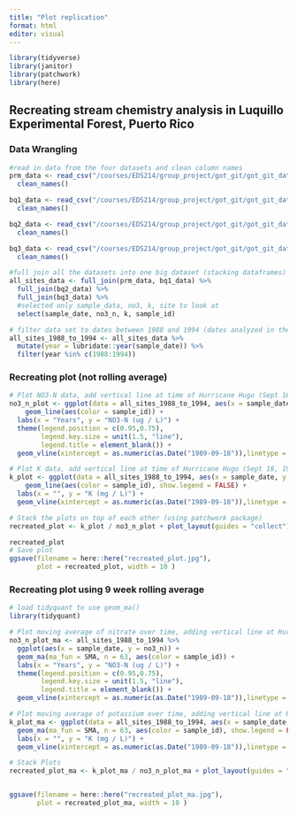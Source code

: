```yaml
---
title: "Plot replication"
format: html
editor: visual
---
```


```r
library(tidyverse)
library(janitor)
library(patchwork)
library(here)
```

## Recreating stream chemistry analysis in **Luquillo Experimental Forest, Puerto Rico**

### Data Wrangling

```r
#read in data from the four datasets and clean column names
prm_data <- read_csv("/courses/EDS214/group_project/got_git/got_git_data/RioMameyesPuenteRoto.csv") %>% 
  clean_names()

bq1_data <- read_csv("/courses/EDS214/group_project/got_git/got_git_data/QuebradaCuenca1-Bisley.csv") %>% 
  clean_names()

bq2_data <- read_csv("/courses/EDS214/group_project/got_git/got_git_data/QuebradaCuenca2-Bisley.csv") %>% 
  clean_names()

bq3_data <- read_csv("/courses/EDS214/group_project/got_git/got_git_data/QuebradaCuenca3-Bisley.csv") %>% 
  clean_names()

```

```r
#full join all the datasets into one big dataset (stacking dataframes)
all_sites_data <- full_join(prm_data, bq1_data) %>% 
  full_join(bq2_data) %>% 
  full_join(bq3_data) %>% 
  #selected only sample_data, no3, k, site to look at
  select(sample_date, no3_n, k, sample_id)
```

```r
# filter data set to dates between 1988 and 1994 (dates analyzed in the paper)
all_sites_1988_to_1994 <- all_sites_data %>% 
  mutate(year = lubridate::year(sample_date)) %>% 
  filter(year %in% c(1988:1994)) 
```

### Recreating plot (not rolling average)

```r
# Plot NO3-N data, add vertical line at time of Hurricane Hugo (Sept 18, 1989)
no3_n_plot <- ggplot(data = all_sites_1988_to_1994, aes(x = sample_date, y = no3_n)) + 
    geom_line(aes(color = sample_id)) +
  labs(x = "Years", y = "NO3-N (ug / L)") +
  theme(legend.position = c(0.95,0.75),
        legend.key.size = unit(1.5, "line"),
        legend.title = element_blank()) + 
  geom_vline(xintercept = as.numeric(as.Date("1989-09-18")),linetype = "dashed")

# Plot K data, add vertical line at time of Hurricane Hugo (Sept 18, 1989)
k_plot <- ggplot(data = all_sites_1988_to_1994, aes(x = sample_date, y = k)) + 
    geom_line(aes(color = sample_id), show.legend = FALSE) +
  labs(x = "", y = "K (mg / L)") + 
  geom_vline(xintercept = as.numeric(as.Date("1989-09-18")),linetype = "dashed")

# Stack the plots on top of each other (using patchwork package)
recreated_plot <- k_plot / no3_n_plot + plot_layout(guides = "collect")

recreated_plot
# Save plot
ggsave(filename = here::here("recreated_plot.jpg"), 
       plot = recreated_plot, width = 10 )
```

### Recreating plot using 9 week rolling average

```r
# load tidyquant to use geom_ma()
library(tidyquant)
```

```r
# Plot moving average of nitrate over time, adding vertical line at Hurricane Hugo
no3_n_plot_ma <- all_sites_1988_to_1994 %>% 
  ggplot(aes(x = sample_date, y = no3_n)) +
  geom_ma(ma_fun = SMA, n = 63, aes(color = sample_id)) +
  labs(x = "Years", y = "NO3-N (ug / L)") +
  theme(legend.position = c(0.95,0.75),
        legend.key.size = unit(1.5, "line"),
        legend.title = element_blank()) + 
  geom_vline(xintercept = as.numeric(as.Date("1989-09-18")),linetype = "solid")     

# Plot moving average of potassium over time, adding vertical line at Hurricane Hugo
k_plot_ma <- ggplot(data = all_sites_1988_to_1994, aes(x = sample_date, y = k)) + 
  geom_ma(ma_fun = SMA, n = 63, aes(color = sample_id), show.legend = FALSE) +
  labs(x = "", y = "K (mg / L)") + 
  geom_vline(xintercept = as.numeric(as.Date("1989-09-18")),linetype = "solid")

# Stack Plots
recreated_plot_ma <- k_plot_ma / no3_n_plot_ma + plot_layout(guides = "collect")


ggsave(filename = here::here("recreated_plot_ma.jpg"), 
       plot = recreated_plot_ma, width = 10 )
```

